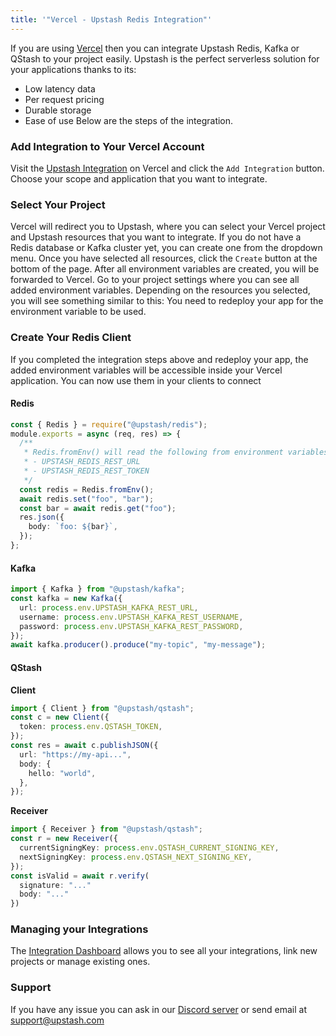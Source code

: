 ```yaml
---
title: '"Vercel - Upstash Redis Integration"'
---
```

If you are using [Vercel](https://vercel.com/) then you can integrate Upstash
Redis, Kafka or QStash to your project easily. Upstash is the perfect serverless
solution for your applications thanks to its:
- Low latency data
- Per request pricing
- Durable storage
- Ease of use
Below are the steps of the integration.
### Add Integration to Your Vercel Account
Visit the [Upstash Integration](https://vercel.com/integrations/upstash) on
Vercel and click the `Add Integration` button. Choose your scope and application
that you want to integrate.
### Select Your Project
Vercel will redirect you to Upstash, where you can select your Vercel project
and Upstash resources that you want to integrate.
If you do not have a Redis database or Kafka cluster yet, you can create one
from the dropdown menu.
Once you have selected all resources, click the `Create` button at the bottom of
the page.
After all environment variables are created, you will be forwarded to Vercel. Go
to your project settings where you can see all added environment variables.
Depending on the resources you selected, you will see something similar to this:
You need to redeploy your app for the environment variable to be used.
### Create Your Redis Client
If you completed the integration steps above and redeploy your app, the added
environment variables will be accessible inside your Vercel application. You can
now use them in your clients to connect
#### Redis
```ts
const { Redis } = require("@upstash/redis");
module.exports = async (req, res) => {
  /**
   * Redis.fromEnv() will read the following from environment variables:
   * - UPSTASH_REDIS_REST_URL
   * - UPSTASH_REDIS_REST_TOKEN
   */
  const redis = Redis.fromEnv();
  await redis.set("foo", "bar");
  const bar = await redis.get("foo");
  res.json({
    body: `foo: ${bar}`,
  });
};
```
#### Kafka
```ts
import { Kafka } from "@upstash/kafka";
const kafka = new Kafka({
  url: process.env.UPSTASH_KAFKA_REST_URL,
  username: process.env.UPSTASH_KAFKA_REST_USERNAME,
  password: process.env.UPSTASH_KAFKA_REST_PASSWORD,
});
await kafka.producer().produce("my-topic", "my-message");
```
#### QStash
**Client**
```ts
import { Client } from "@upstash/qstash";
const c = new Client({
  token: process.env.QSTASH_TOKEN,
});
const res = await c.publishJSON({
  url: "https://my-api...",
  body: {
    hello: "world",
  },
});
```
**Receiver**
```ts
import { Receiver } from "@upstash/qstash";
const r = new Receiver({
  currentSigningKey: process.env.QSTASH_CURRENT_SIGNING_KEY,
  nextSigningKey: process.env.QSTASH_NEXT_SIGNING_KEY,
});
const isValid = await r.verify(
  signature: "..."
  body: "..."
})
```
### Managing your Integrations
The [Integration Dashboard](https://console.upstash.com/integration/vercel)
allows you to see all your integrations, link new projects or manage existing
ones.
### Support
If you have any issue you can ask in our
[Discord server](https://discord.gg/w9SenAtbme) or send email at
[support@upstash.com](mailto:support@upstash.com)